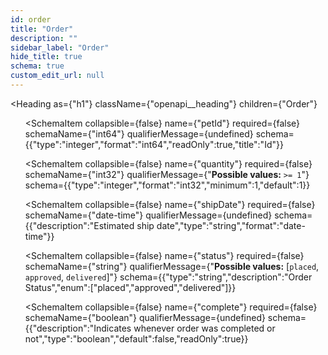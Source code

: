 ```yaml
---
id: order
title: "Order"
description: ""
sidebar_label: "Order"
hide_title: true
schema: true
custom_edit_url: null
---
```



<Heading
  as={"h1"}
  className={"openapi__heading"}
  children={"Order"}
>
</Heading>





<ul>
  <SchemaItem
    collapsible={false}
    name={"id"}
    required={false}
    schemaName={"int64"}
    qualifierMessage={undefined}
    schema={{"type":"integer","format":"int64","readOnly":true,"title":"Id"}}
  >
    
  </SchemaItem><SchemaItem
    collapsible={false}
    name={"petId"}
    required={false}
    schemaName={"int64"}
    qualifierMessage={undefined}
    schema={{"type":"integer","format":"int64","readOnly":true,"title":"Id"}}
  >
    
  </SchemaItem><SchemaItem
    collapsible={false}
    name={"quantity"}
    required={false}
    schemaName={"int32"}
    qualifierMessage={"**Possible values:** `>= 1`"}
    schema={{"type":"integer","format":"int32","minimum":1,"default":1}}
  >
    
  </SchemaItem><SchemaItem
    collapsible={false}
    name={"shipDate"}
    required={false}
    schemaName={"date-time"}
    qualifierMessage={undefined}
    schema={{"description":"Estimated ship date","type":"string","format":"date-time"}}
  >
    
  </SchemaItem><SchemaItem
    collapsible={false}
    name={"status"}
    required={false}
    schemaName={"string"}
    qualifierMessage={"**Possible values:** [`placed`, `approved`, `delivered`]"}
    schema={{"type":"string","description":"Order Status","enum":["placed","approved","delivered"]}}
  >
    
  </SchemaItem><SchemaItem
    collapsible={false}
    name={"complete"}
    required={false}
    schemaName={"boolean"}
    qualifierMessage={undefined}
    schema={{"description":"Indicates whenever order was completed or not","type":"boolean","default":false,"readOnly":true}}
  >
    
  </SchemaItem>
</ul>
            